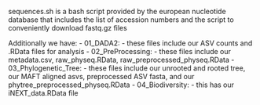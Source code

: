 sequences.sh is a bash script provided by the european nucleotide database that includes the list of accession numbers and the script to conveniently download fastq.gz files

Additionally we have:
- 01_DADA2:
  - these files include our ASV counts and .RData files for analysis
- 02_PreProcessing:
  - these files include our metadata.csv, raw_physeq.RData, raw_preprocessed_physeq.RData
- 03_Phylogenetic_Tree:
  - these files include our unrooted and rooted tree, our MAFT aligned asvs, preprocessed ASV fasta, and our phytree_preprocessed_physeq.RData
- 04_Biodiversity:
  - this has our iNEXT_data.RData file
  
  